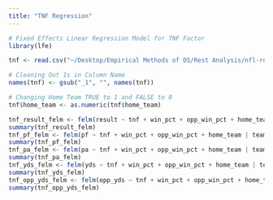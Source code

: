 ```yaml
---
title: "TNF Regression"
---
```


```r
# Fixed Effects Linear Regression Model for TNF Factor 
library(lfe)

tnf <- read.csv("~/Desktop/Empirical Methods of DS/Rest Analysis/nfl-rest-scraper/tnf/data/separated/tnf_all.csv")

# Cleaning Out 1s in Column Name
names(tnf) <- gsub("_1", "", names(tnf))

# Changing Home Team TRUE to 1 and FALSE to 0 
tnf$home_team <- as.numeric(tnf$home_team)

tnf_result_felm <- felm(result ~ tnf + win_pct + opp_win_pct + home_team | team + year, data=tnf)
summary(tnf_result_felm)
tnf_pf_felm <- felm(pf ~ tnf + win_pct + opp_win_pct + home_team | team + year, data=tnf)
summary(tnf_pf_felm)
tnf_pa_felm <- felm(pa ~ tnf + win_pct + opp_win_pct + home_team | team + year, data=tnf)
summary(tnf_pa_felm)
tnf_yds_felm <- felm(yds ~ tnf + win_pct + opp_win_pct + home_team | team + year, data=tnf)
summary(tnf_yds_felm)
tnf_opp_yds_felm <- felm(opp_yds ~ tnf + win_pct + opp_win_pct + home_team | team + year, data=tnf)
summary(tnf_opp_yds_felm)
```